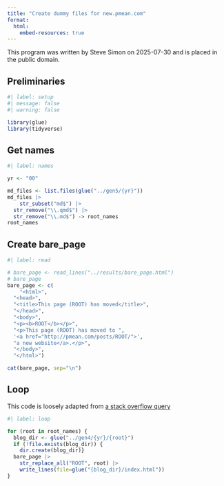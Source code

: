```yaml
---
title: "Create dummy files for new.pmean.com"
format:
  html:
    embed-resources: true
---
```


This program was written by Steve Simon on 2025-07-30 and is placed in the public domain.

## Preliminaries

```r
#| label: setup
#| message: false
#| warning: false

library(glue)
library(tidyverse)
```

## Get names

```r
#| label: names

yr <- "00"

md_files <- list.files(glue("../gen5/{yr}"))
md_files |>
	str_subset("md$") |>
  str_remove("\\.qmd$") |>
  str_remove("\\.md$") -> root_names
root_names
```

## Create bare_page

```r
#| label: read

# bare_page <- read_lines("../results/bare_page.html")
# bare_page
bare_page <- c(
	"<html>",
  "<head>",
  "<title>This page (ROOT) has moved</title>",
  "</head>",
  "<body>",
  "<p><b>ROOT</b></p>",
  "<p>This page (ROOT) has moved to ",
  '<a href="http://pmean.com/posts/ROOT/">',
  "a new website</a>.</p>",
  "</body>",
  "</html>")

cat(bare_page, sep="\n")
```

## Loop

This code is loosely adapted from [a stack overflow query][ref-stack-nodate]

[ref-stack-nodate]: https://stackoverflow.com/questions/4216753/folder-management-with-r-check-existence-of-directory-and-create-it-if-it-does

```r
#| label: loop

for (root in root_names) {
  blog_dir <- glue("../gen4/{yr}/{root}")
  if (!file.exists(blog_dir)) {
    dir.create(blog_dir)}
  bare_page |>
    str_replace_all("ROOT", root) |>
    write_lines(file=glue("{blog_dir}/index.html"))
}
```
